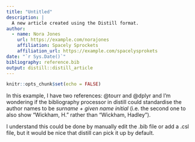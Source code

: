 ```yaml
---
title: "Untitled"
description: |
  A new article created using the Distill format.
author:
  - name: Nora Jones 
    url: https://example.com/norajones
    affiliation: Spacely Sprockets
    affiliation_url: https://example.com/spacelysprokets
date: "`r Sys.Date()`"
bibliography: reference.bib
output: distill::distill_article
---
```


```r
knitr::opts_chunk$set(echo = FALSE)
```

In this example, I have two references: @tourr and @dplyr and I'm wondering if the bibliography processor in distill could standardise the author names to be *surname + given name initial* (i.e. the second one to also show "Wickham, H." rather than "Wickham, Hadley"). 

I understand this could be done by manually edit the .bib file or add a .csl file, but it would be nice that distill can pick it up by default.